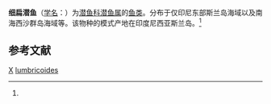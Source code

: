 {{Speciesbox
| genus = Carapus
| species = lumbricoides
| authority = Bleeker, 1854<ref name='id6873'>{{cite web| url =http://www.bioinfo.cn/db05/BjdwSpecies.php?action=view&id=6873| title =细扁潜鱼| work =中国动物物种编目数据库| publisher =中国科学院微生物研究所| author =中国科学院动物研究所| accessdate =2009-04-11| deadurl =yes| archiveurl =https://web.archive.org/web/20160305002757/http://www.bioinfo.cn/db05/BjdwSpecies.php?action=view&id=6873| archivedate =2016-03-05}}</ref>
}}

'''细扁潜鱼'''（[[学名|学名]]：{{lang|la|''Carapus lumbricoides''}}）为[[潜鱼科|潜鱼科]][[潜鱼属|潜鱼属]]的[[鱼类|鱼类]]。分布于仅印尼东部斯兰岛海域以及南海西沙群岛海域等。该物种的模式产地在印度尼西亚斯兰岛。<ref name='id6873'/>

== 参考文献 ==
{{reflist}}

{{taxonbar}}

[[Category:1854年描述的鱼类|X]]
[[Category:潜鱼属|lumbricoides]]


{{鱼类小作品}}
